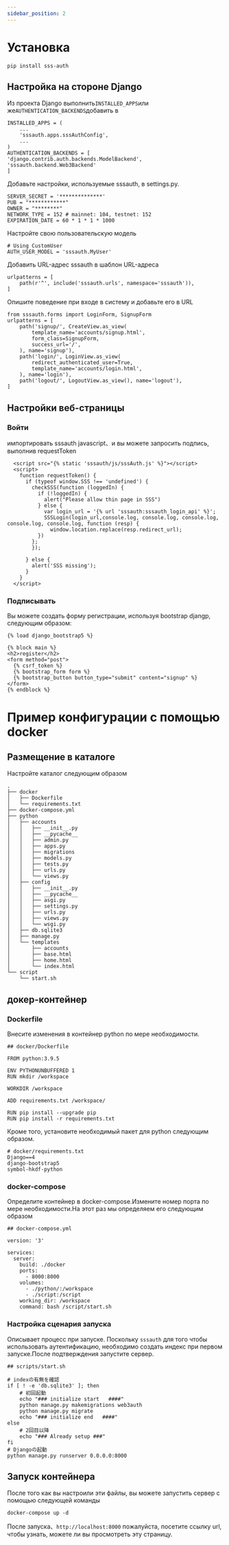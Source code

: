 ```yaml
---
sidebar_position: 2
---
```


# Установка

```
pip install sss-auth
```

## Настройка на стороне Django

Из проекта Django выполнить`INSTALLED_APPS`или же`AUTHENTICATION_BACKENDS`добавить в

```
INSTALLED_APPS = (
    ...
    'sssauth.apps.sssAuthConfig',
    ...
)
AUTHENTICATION_BACKENDS = [
'django.contrib.auth.backends.ModelBackend',
'sssauth.backend.Web3Backend'
]
```

Добавьте настройки, используемые sssauth, в settings.py.

```
SERVER_SECRET = '**************'
PUB = "************"
OWNER = "********"
NETWORK_TYPE = 152 # mainnet: 104, testnet: 152
EXPIRATION_DATE = 60 * 1 * 1 * 1000
```

Настройте свою пользовательскую модель

```
# Using CustomUser
AUTH_USER_MODEL = 'sssauth.MyUser'
```

Добавить URL-адрес sssauth в шаблон URL-адреса

```
urlpatterns = [
    path(r'^', include('sssauth.urls', namespace='sssauth')),
]
```

Опишите поведение при входе в систему и добавьте его в URL

```
from sssauth.forms import LoginForm, SignupForm
urlpatterns = [
    path('signup/', CreateView.as_view(
        template_name='accounts/signup.html',
        form_class=SignupForm,
        success_url='/',
    ), name='signup'),
    path('login/', LoginView.as_view(
        redirect_authenticated_user=True,
        template_name='accounts/login.html',
    ), name='login'),
    path('logout/', LogoutView.as_view(), name='logout'),
]
```

## Настройки веб-страницы

### Войти

импортировать sssauth javascript、и вы можете запросить подпись, выполнив requestToken

```
  <script src="{% static 'sssauth/js/sssAuth.js' %}"></script>
  <script>
    function requestToken() {
      if (typeof window.SSS !== 'undefined') {
        checkSSS(function (loggedIn) {
          if (!loggedIn) {
            alert("Please allow thin page in SSS")
          } else {
            var login_url = '{% url 'sssauth:sssauth_login_api' %}';
            SSSLogin(login_url,console.log, console.log, console.log, console.log, console.log, function (resp) {
              window.location.replace(resp.redirect_url);
          })
        };
        });

      } else {
        alert('SSS missing');
      }
    }
  </script>
```

### Подписывать

Вы можете создать форму регистрации, используя bootstrap djangp, следующим образом:

```
{% load django_bootstrap5 %}

{% block main %}
<h2>register</h2>
<form method="post">
  {% csrf_token %}
  {% bootstrap_form form %}
  {% bootstrap_button button_type="submit" content="signup" %}
</form>
{% endblock %}
```

# Пример конфигурации с помощью docker

## Размещение в каталоге

Настройте каталог следующим образом

```
.
├── docker
│   ├── Dockerfile
│   └── requirements.txt
├── docker-compose.yml
├── python
│   ├── accounts
│   │   ├── __init__.py
│   │   ├── __pycache__
│   │   ├── admin.py
│   │   ├── apps.py
│   │   ├── migrations
│   │   ├── models.py
│   │   ├── tests.py
│   │   ├── urls.py
│   │   └── views.py
│   ├── config
│   │   ├── __init__.py
│   │   ├── __pycache__
│   │   ├── asgi.py
│   │   ├── settings.py
│   │   ├── urls.py
│   │   ├── views.py
│   │   └── wsgi.py
│   ├── db.sqlite3
│   ├── manage.py
│   └── templates
│       ├── accounts
│       ├── base.html
│       ├── home.html
│       └── index.html
└── script
    └── start.sh
```

## докер-контейнер

### Dockerfile

Внесите изменения в контейнер python по мере необходимости.

```
## docker/Dockerfile

FROM python:3.9.5

ENV PYTHONUNBUFFERED 1
RUN mkdir /workspace

WORKDIR /workspace

ADD requirements.txt /workspace/

RUN pip install --upgrade pip
RUN pip install -r requirements.txt
```

Кроме того, установите необходимый пакет для python следующим образом.

```
# docker/requirements.txt
Django==4
django-bootstrap5
symbol-hkdf-python
```

### docker-compose

Определите контейнер в docker-compose.Измените номер порта по мере необходимости.На этот раз мы определяем его следующим образом

```
## docker-compose.yml

version: '3'

services:
  server:
    build: ./docker
    ports:
      - 8000:8000
    volumes:
      - ./python/:/workspace
      - ./script:/script
    working_dir: /workspace
    command: bash /script/start.sh
```

### Настройка сценария запуска

Описывает процесс при запуске. Поскольку `sssauth` для того чтобы использовать аутентификацию, необходимо создать индекс при первом запуске.После подтверждения запустите сервер.

```
## scripts/start.sh

# indexの有無を確認
if [ ! -e 'db.sqlite3' ]; then
    # 初回起動
    echo "### initialize start   ####"
    python manage.py makemigrations web3auth
    python manage.py migrate
    echo "### initialize end   ####"
else
    # 2回目以降
    echo "### Already setup ###"
fi
# Djangoの起動
python manage.py runserver 0.0.0.0:8000
```

## Запуск контейнера

После того как вы настроили эти файлы, вы можете запустить сервер с помощью следующей команды

```
docker-compose up -d
```

После запуска、`http://localhost:8000` пожалуйста, посетите ссылку url, чтобы узнать, можете ли вы просмотреть эту страницу.
